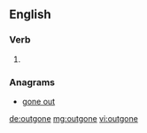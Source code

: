 ==English==

===Verb===
{{head|en}}

# {{past participle of of|outgo}}

===Anagrams===
* [[gone out#English|gone out]]

[[de:outgone]]
[[mg:outgone]]
[[vi:outgone]]